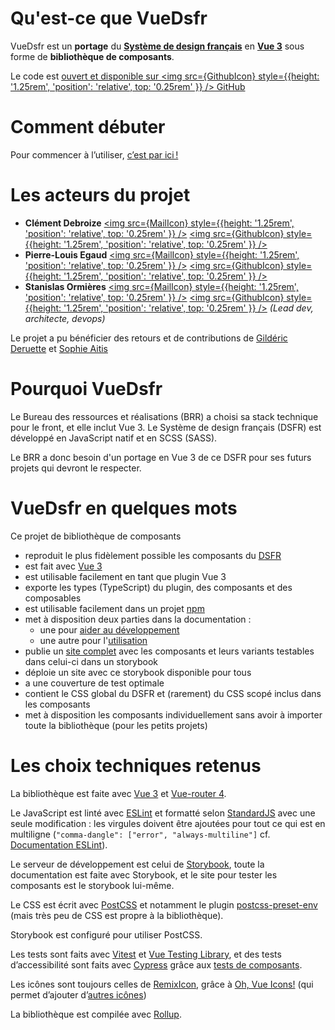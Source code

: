 

<Meta title="Docs/1. Introduction" />

# Qu'est-ce que VueDsfr

VueDsfr est un **portage** du [**Système de design français**](https://www.systeme-de-design.gouv.fr/)
en [**Vue 3**](https://v3.vuejs.org/) sous forme de **bibliothèque de composants**.

Le code est [ouvert et disponible sur <img src={GithubIcon} style={{height: '1.25rem', 'position': 'relative', top: '0.25rem' }} /> GitHub](https://github.com/dnum-mi/vue-dsfr)

# Comment débuter

Pour commencer à l’utiliser, [c’est par ici !](/story/docs-2-guide-d-utilisation--page)

# Les acteurs du projet

- **Clément Debroize** [<img src={MailIcon} style={{height: '1.25rem', 'position': 'relative', top: '0.25rem' }} />](mailto:clement.debroize@interieur.gouv.fr) [<img src={GithubIcon} style={{height: '1.25rem', 'position': 'relative', top: '0.25rem' }} />](https://github.com/DaBadBunny)
- **Pierre-Louis Egaud** [<img src={MailIcon} style={{height: '1.25rem', 'position': 'relative', top: '0.25rem' }} />](mailto:pierre-louis.egaud@interieur.gouv.fr) [<img src={GithubIcon} style={{height: '1.25rem', 'position': 'relative', top: '0.25rem' }} />](https://github.com/plegaud)
- **Stanislas Ormières** [<img src={MailIcon} style={{height: '1.25rem', 'position': 'relative', top: '0.25rem' }} />](mailto:stan@stormier.ninja) [<img src={GithubIcon} style={{height: '1.25rem', 'position': 'relative', top: '0.25rem' }} />](https://github.com/laruiss) *(Lead dev, architecte, devops)*

Le projet a pu bénéficier des retours et de contributions de
[Gildéric Deruette](https://github.com/gideruette) et [Sophie Aitis](https://github.com/sophieaitis)

# Pourquoi VueDsfr

Le Bureau des ressources et réalisations (BRR) a choisi sa stack technique pour le front, et elle inclut
Vue 3. Le Système de design français (DSFR) est développé en JavaScript natif et en SCSS (SASS).

Le BRR a donc besoin d'un portage en Vue 3 de ce DSFR pour ses futurs projets qui devront le respecter.

# VueDsfr en quelques mots

Ce projet de bibliothèque de composants

- reproduit le plus fidèlement possible les composants du [DSFR](https://www.systeme-de-design.gouv.fr/)
- est fait avec [Vue 3](https://vuejs.org)
- est utilisable facilement en tant que plugin Vue 3
- exporte les types (TypeScript) du plugin, des composants et des composables
- est utilisable facilement dans un projet [npm](https://www.npmjs.com/package/@gouvminint/vue-dsfr)
- met à disposition deux parties dans la documentation :
  - une pour [aider au développement](/?path=/story/docs-3-guide-du-développeur--page)
  - une autre pour l'[utilisation](/?path=/story/docs-2-guide-d-utilisation--page)
- publie un [site complet](vue-dsfr.netlify.app/) avec les composants et leurs variants testables dans celui-ci dans un storybook
- déploie un site avec ce storybook disponible pour tous
- a une couverture de test optimale
- contient le CSS global du DSFR et (rarement) du CSS scopé inclus dans les composants
- met à disposition les composants individuellement sans avoir à importer toute la bibliothèque
  (pour les petits projets)

# Les choix techniques retenus

La bibliothèque est faite avec [Vue 3](https://v3.vuejs.org/) et [Vue-router 4](https://next.router.vuejs.org/).

Le JavaScript est linté avec [ESLint](https://eslint.org/) et formatté selon [StandardJS](https://standardjs.org)
avec une seule modification : les virgules
doivent être ajoutées pour tout ce qui est en multiligne (`"comma-dangle": ["error", "always-multiline"]`
cf. [Documentation ESLint]((https://eslint.org/docs/rules/comma-dangle#options))).

Le serveur de développement est celui de [Storybook](https://storybook.js.org/), toute la documentation est faite avec
Storybook, et le site pour tester les composants est le storybook lui-même.

Le CSS est écrit avec [PostCSS](https://postcss.org/) et notamment
le plugin [postcss-preset-env](https://preset-env.cssdb.org/) (mais très peu de CSS est propre à la bibliothèque).

Storybook est configuré pour utiliser PostCSS.

Les tests sont faits avec [Vitest](https://vitest.dev) et [Vue Testing Library](https://testing-library.com/docs/vue-testing-library/intro/),
et des tests d’accessibilité sont faits avec [Cypress](https://www.cypress.io/) grâce aux
[tests de composants](https://docs.cypress.io/guides/component-testing/introduction).

Les icônes sont toujours celles de [RemixIcon](https://remixicon.com/), grâce à [Oh, Vue Icons!](https://github.com/Renovamen/oh-vue-icons/)
(qui permet d’ajouter d’[autres icônes](/?path=/story/fondamentaux-4-1-icônes-personnalisées--page))

La bibliothèque est compilée avec [Rollup](https://rollupjs.org/).
